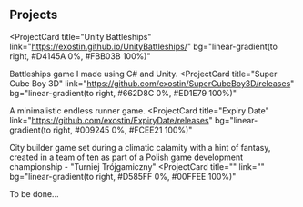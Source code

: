## Projects

<ProjectCard
  title="Unity Battleships"
  link="https://exostin.github.io/UnityBattleships/"
  bg="linear-gradient(to right, #D4145A 0%, #FBB03B 100%)"
>
  Battleships game I made using C# and Unity.
</ProjectCard>
<ProjectCard
  title="Super Cube Boy 3D"
  link="https://github.com/exostin/SuperCubeBoy3D/releases"
  bg="linear-gradient(to right, #662D8C 0%, #ED1E79 100%)"
>
  A minimalistic endless runner game.
</ProjectCard>
<ProjectCard
  title="Expiry Date"
  link="https://github.com/exostin/ExpiryDate/releases"
  bg="linear-gradient(to right, #009245 0%, #FCEE21 100%)"
>
  City builder game set during a climatic calamity with a hint of fantasy, created in a team of ten as part of a Polish game development championship - "Turniej Trójgamiczny"
</ProjectCard>
<ProjectCard
  title=""
  link=""
  bg="linear-gradient(to right, #D585FF 0%, #00FFEE 100%)"
>
  To be done...
</ProjectCard>

